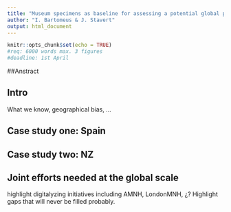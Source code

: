 ```yaml
---
title: "Museum specimens as baseline for assessing a potential global pollinator crisis"
author: "I. Bartomeus & J. Stavert"
output: html_document
---
```


```r
knitr::opts_chunk$set(echo = TRUE)
#req: 6000 words max. 3 figures
#deadline: 1st April
```

##Anstract

## Intro

What we know, geographical bias, ...


## Case study one: Spain

## Case study two: NZ

## Joint efforts needed at the global scale

highlight digitalyzing initiatives including AMNH, LondonMNH, ¿? Highlight gaps that will never be filled probably.
